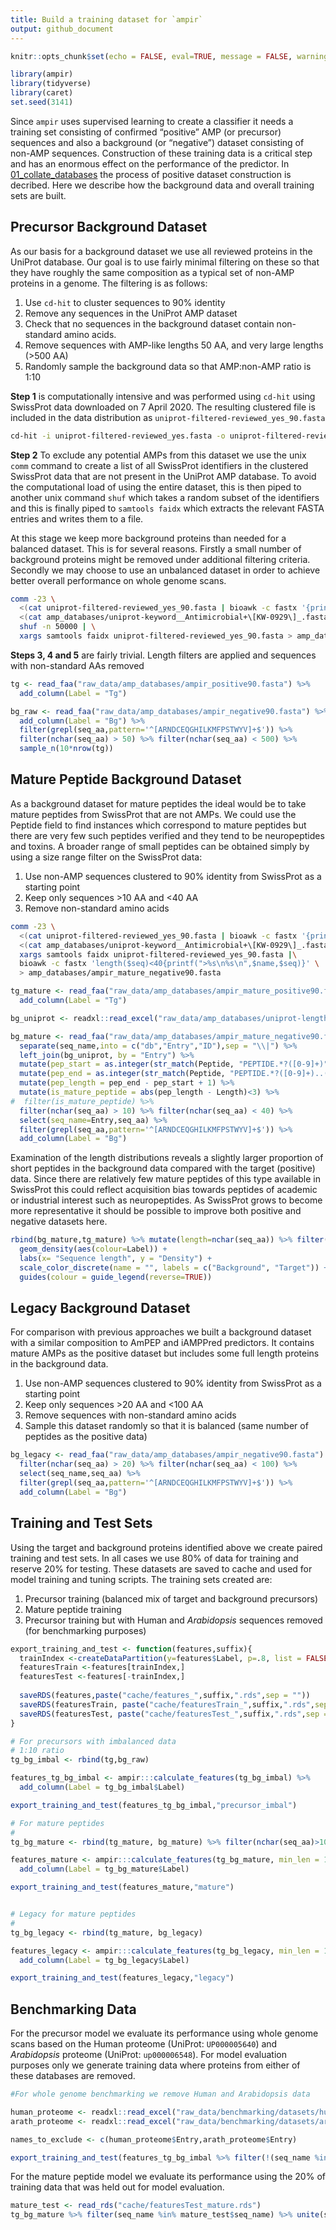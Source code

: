 ```yaml
---
title: Build a training dataset for `ampir`
output: github_document
---
```


```r
knitr::opts_chunk$set(echo = FALSE, eval=TRUE, message = FALSE, warning = FALSE)
```


```r
library(ampir)
library(tidyverse)
library(caret)
set.seed(3141)
```

Since `ampir` uses supervised learning to create a classifier it needs a training set consisting of confirmed "positive" AMP (or precursor) sequences and also a background (or "negative") dataset consisting of non-AMP sequences. Construction of these training data is a critical step and has an enormous effect on the performance of the predictor. In [01_collate_databases](01_collate_databases.md) the process of positive dataset construction is decribed. Here we describe how the background data and overall training sets are built.

## Precursor Background Dataset

As our basis for a background dataset we use all reviewed proteins in the UniProt database. Our goal is to use fairly minimal filtering on these so that they have roughly the same composition as a typical set of non-AMP proteins in a genome. The filtering is as follows:

1. Use `cd-hit` to cluster sequences to 90% identity
2. Remove any sequences in the UniProt AMP dataset
3. Check that no sequences in the background dataset contain non-standard amino acids. 
4. Remove sequences with AMP-like lengths 50 AA, and very large lengths (>500 AA)
5. Randomly sample the background data so that AMP:non-AMP ratio is 1:10

**Step 1** is computationally intensive and was performed using `cd-hit` using SwissProt data downloaded on 7 April 2020. The resulting clustered file is included in the data distribution as `uniprot-filtered-reviewed_yes_90.fasta`

```bash
cd-hit -i uniprot-filtered-reviewed_yes.fasta -o uniprot-filtered-reviewed_yes_90.fasta -c 0.90 -g 1 -T 32 -M 300000
```

**Step 2** To exclude any potential AMPs from this dataset we use the unix `comm` command to create a list of all SwissProt identifiers in the clustered SwissProt data that are not present in the UniProt AMP database. To avoid the computational load of using the entire dataset, this is then piped to another unix command `shuf` which takes a random subset of the identifiers and this is finally piped to `samtools faidx` which extracts the relevant FASTA entries and writes them to a file. 

At this stage we keep more background proteins than needed for a balanced dataset. This is for several reasons. Firstly a small number of background proteins might be removed under additional filtering criteria. Secondly we may choose to use an unbalanced dataset in order to achieve better overall performance on whole genome scans.

```bash
comm -23 \
  <(cat uniprot-filtered-reviewed_yes_90.fasta | bioawk -c fastx '{print $name}' | sort) \
  <(cat amp_databases/uniprot-keyword__Antimicrobial+\[KW-0929\]_.fasta | bioawk -c fastx '{print $name}' | sort) | \
  shuf -n 50000 | \
  xargs samtools faidx uniprot-filtered-reviewed_yes_90.fasta > amp_databases/ampir_negative90.fasta
```

**Steps 3, 4 and 5** are fairly trivial. Length filters are applied and sequences with non-standard AAs removed

```r
tg <- read_faa("raw_data/amp_databases/ampir_positive90.fasta") %>%
  add_column(Label = "Tg")

bg_raw <- read_faa("raw_data/amp_databases/ampir_negative90.fasta") %>%
  add_column(Label = "Bg") %>% 
  filter(grepl(seq_aa,pattern='^[ARNDCEQGHILKMFPSTWYV]+$')) %>% 
  filter(nchar(seq_aa) > 50) %>% filter(nchar(seq_aa) < 500) %>% 
  sample_n(10*nrow(tg))
```

## Mature Peptide Background Dataset

As a background dataset for mature peptides the ideal would be to take mature peptides from SwissProt that are not AMPs. We could use the Peptide field to find instances which correspond to mature peptides but there are very few such peptides verified and they tend to be neuropeptides and toxins. A broader range of small peptides can be obtained simply by using a size range filter on the SwissProt data: 

1. Use non-AMP sequences clustered to 90% identity from SwissProt as a starting point
2. Keep only sequences >10 AA and <40 AA
3. Remove non-standard amino acids

```bash
comm -23 \
  <(cat uniprot-filtered-reviewed_yes_90.fasta | bioawk -c fastx '{print $name}' | sort) \
  <(cat amp_databases/uniprot-keyword__Antimicrobial+\[KW-0929\]_.fasta | bioawk -c fastx '{print $name}' | sort) | \
  xargs samtools faidx uniprot-filtered-reviewed_yes_90.fasta |\
  bioawk -c fastx 'length($seq)<40{printf(">%s\n%s\n",$name,$seq)}' \
  > amp_databases/ampir_mature_negative90.fasta
```

```r

tg_mature <- read_faa("raw_data/amp_databases/ampir_mature_positive90.fasta") %>% 
  add_column(Label = "Tg")

bg_uniprot <- readxl::read_excel("raw_data/amp_databases/uniprot-length_[0+TO+60]+NOT+keyword__Antimicrobial+[KW-0929]_+A--.xlsx")

bg_mature <- read_faa("raw_data/amp_databases/ampir_mature_negative90.fasta") %>%
  separate(seq_name,into = c("db","Entry","ID"),sep = "\\|") %>% 
  left_join(bg_uniprot, by = "Entry") %>% 
  mutate(pep_start = as.integer(str_match(Peptide, "PEPTIDE.*?([0-9]+)")[,2])) %>% 
  mutate(pep_end = as.integer(str_match(Peptide, "PEPTIDE.*?([0-9]+)..([0-9]+)")[,3])) %>% 
  mutate(pep_length = pep_end - pep_start + 1) %>% 
  mutate(is_mature_peptide = abs(pep_length - Length)<3) %>% 
#  filter(is_mature_peptide) %>% 
  filter(nchar(seq_aa) > 10) %>% filter(nchar(seq_aa) < 40) %>% 
  select(seq_name=Entry,seq_aa) %>% 
  filter(grepl(seq_aa,pattern='^[ARNDCEQGHILKMFPSTWYV]+$')) %>% 
  add_column(Label = "Bg") 
```

Examination of the length distributions reveals a slightly larger proportion of short peptides in the background data compared with the target (positive) data. Since there are relatively few mature peptides of this type available in SwissProt this could reflect acquisition bias towards peptides of academic or industrial interest such as neuropeptides. As SwissProt grows to become more representative it should be possible to improve both positive and negative datasets here.

```r
rbind(bg_mature,tg_mature) %>% mutate(length=nchar(seq_aa)) %>% filter(length>10) %>% ggplot(aes(x=length)) + 
  geom_density(aes(colour=Label)) +
  labs(x= "Sequence length", y = "Density") +
  scale_color_discrete(name = "", labels = c("Background", "Target")) +
  guides(colour = guide_legend(reverse=TRUE))
```



## Legacy Background Dataset

For comparison with previous approaches we built a background dataset with a similar composition to AmPEP and iAMPPred predictors. It contains mature AMPs as the positive dataset but includes some full length proteins in the background data. 

1. Use non-AMP sequences clustered to 90% identity from SwissProt as a starting point
2. Keep only sequences >20 AA and <100 AA
3. Remove sequences with non-standard amino acids
4. Sample this dataset randomly so that it is balanced (same number of peptides as the positive data)

```r
bg_legacy <- read_faa("raw_data/amp_databases/ampir_negative90.fasta") %>% 
  filter(nchar(seq_aa) > 20) %>% filter(nchar(seq_aa) < 100) %>% 
  select(seq_name,seq_aa) %>% 
  filter(grepl(seq_aa,pattern='^[ARNDCEQGHILKMFPSTWYV]+$')) %>% 
  add_column(Label = "Bg") 
```

## Training and Test Sets

Using the target and background proteins identified above we create paired training and test sets. In all cases we use 80% of data for training and reserve 20% for testing. These datasets are saved to cache and used for model training and tuning scripts. The training sets created are:

1. Precursor training (balanced mix of target and background precursors)
2. Mature peptide training
3. Precursor training but with Human and *Arabidopsis* sequences removed (for benchmarking purposes)

```r
export_training_and_test <- function(features,suffix){
  trainIndex <-createDataPartition(y=features$Label, p=.8, list = FALSE)
  featuresTrain <-features[trainIndex,]
  featuresTest <-features[-trainIndex,]
  
  saveRDS(features,paste("cache/features_",suffix,".rds",sep = ""))
  saveRDS(featuresTrain, paste("cache/featuresTrain_",suffix,".rds",sep = ""))
  saveRDS(featuresTest, paste("cache/featuresTest_",suffix,".rds",sep = ""))
}
```


```r
# For precursors with imbalanced data
# 1:10 ratio
tg_bg_imbal <- rbind(tg,bg_raw)

features_tg_bg_imbal <- ampir:::calculate_features(tg_bg_imbal) %>% 
  add_column(Label = tg_bg_imbal$Label)

export_training_and_test(features_tg_bg_imbal,"precursor_imbal")
```


```r
# For mature peptides
#
tg_bg_mature <- rbind(tg_mature, bg_mature) %>% filter(nchar(seq_aa)>10)

features_mature <- ampir:::calculate_features(tg_bg_mature, min_len = 10) %>% 
  add_column(Label = tg_bg_mature$Label)

export_training_and_test(features_mature,"mature")


# Legacy for mature peptides
#
tg_bg_legacy <- rbind(tg_mature, bg_legacy)

features_legacy <- ampir:::calculate_features(tg_bg_legacy, min_len = 10) %>% 
  add_column(Label = tg_bg_legacy$Label)

export_training_and_test(features_legacy,"legacy")

```


## Benchmarking Data

For the precursor model we evaluate its performance using whole genome scans based on the Human proteome (UniProt: `UP000005640`) and *Arabidopsis* proteome (UniProt: `up000006548`). For model evaluation purposes only we generate training data where proteins from either of these databases are removed.

```r
#For whole genome benchmarking we remove Human and Arabidopsis data

human_proteome <- readxl::read_excel("raw_data/benchmarking/datasets/human/uniprot-proteome_UP000005640.xlsx",guess_max = 10000)
arath_proteome <- readxl::read_excel("raw_data/benchmarking/datasets/arath/uniprot-proteome_up000006548.xlsx",guess_max = 40000)

names_to_exclude <- c(human_proteome$Entry,arath_proteome$Entry)

export_training_and_test(features_tg_bg_imbal %>% filter(!(seq_name %in% names_to_exclude)),"precursor_imbal_nobench")
```

For the mature peptide model we evaluate its performance using the 20% of training data that was held out for model evaluation.  

```r
mature_test <- read_rds("cache/featuresTest_mature.rds")
tg_bg_mature %>% filter(seq_name %in% mature_test$seq_name) %>% unite(seq_name,seq_name,Label) %>% df_to_faa("raw_data/benchmarking/datasets/ampir/mature_eval.fasta")
```






